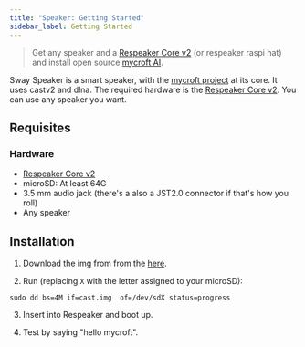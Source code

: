```yaml
---
title: "Speaker: Getting Started"
sidebar_label: Getting Started
---
```


<div className="speaker"/>

> Get any speaker and a [Respeaker Core v2](https://wiki.seeedstudio.com/ReSpeaker_Core_v2.0) (or respeaker raspi hat) and install open source [mycroft AI](https://mycroft.ai/).

Sway Speaker is a smart speaker, with the [mycroft project](https://github.com/mycroftai) at its core. It uses castv2 and dlna. The required hardware is the [Respeaker Core v2](https://wiki.seeedstudio.com/ReSpeaker_Core_v2.0). You can use any speaker you want.

## Requisites
### Hardware
- [Respeaker Core v2](https://wiki.seeedstudio.com/ReSpeaker_Core_v2.0)
- microSD: At least 64G
- 3.5 mm audio jack (there's a also a JST2.0 connector if that's how you roll)
- Any speaker

## Installation

1. Download the img from from the  [here](https://minio.swayme.xyz/imgs/speaker.img).

2. Run (replacing `X` with the letter assigned to your microSD):
```
sudo dd bs=4M if=cast.img  of=/dev/sdX status=progress
```
3. Insert into Respeaker and boot up.

4. Test by saying "hello mycroft".